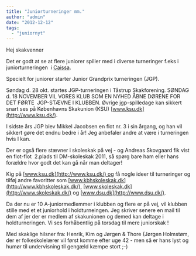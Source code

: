 ```yaml
---
title: "Juniorturneringer mm."
author: "admin"
date: "2012-12-12"
tags: 
  - "juniornyt"
---
```


Hej skakvenner

Det er godt at se at flere juniorer spiller med i diverse turneringer f.eks i juniorturneringen  i [Caissa](http://www.ksu.dk/kalender/dotnet/tabel.aspx?id=1095).

Specielt for juniorer starter Junior Grandprix turneringen (JGP).

Søndag d. 28 okt. startes JGP-turneringen i Tåstrup Skakforening. SØNDAG d. 18 NOVEMBER VIL VORES KLUB SOM EN NYHED ÅBNE DØRENE FOR DET FØRTE  JGP-STÆVNE I KLUBBEN. Øvrige jgp-spilledage kan sikkert snart ses på Københavns Skakunion (KSU) [www.ksu.dk](http://www.ksu.dk/).

I sidste års JGP blev Mikkel Jacobsen en flot nr. 3 i sin årgang, og han vil sikkert gøre det endnu bedre i år! Jeg anbefaler andre at være i turneringen hvis I kan.

Der er også flere stævner i skoleskak på vej - og Andreas Skovgaard fik vist en flot-flot  2.plads til DM-skoleskak 2011, så spørg bare ham eller hans forældre hvor godt det kan gå når man deltager!

Kig på [www.ksu.dk](http://www.ksu.dk/) og få nogle ideer til turneringer og tilføj andre favoritter som [www.kbhskoleskak.dk](http://www.kbhskoleskak.dk/), [www.skoleskak.dk](http://www.skoleskak.dk/) og [www.dsu.dk](http://www.dsu.dk/).

Da der nu er 10 A-juniormedlemmer i klubben og flere er på vej, vil klubben stille med et et juniorhold i holdturneingen. Jeg skriver senere en mail til dem af jer der er medlem af skakunionen og demed kan deltage i holdturneringen. Vi ses forhåbentlig på torsdag til mere juniorskak !

Med skaklige hilsner fra: Henrik, Kim og Jørgen & Thore (Jørgen Holmstøm, der er folkeskolelærer vil først komme efter uge 42 - men så er hans lyst og humør til undervisning til gengæld kæmpe stort ;-)
